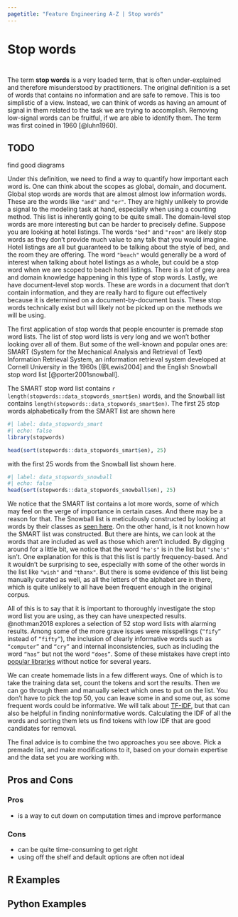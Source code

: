 ```yaml
---
pagetitle: "Feature Engineering A-Z | Stop words"
---
```


# Stop words {#sec-text-stopwords}

::: {style="visibility: hidden; height: 0px;"}
## Stop words
:::

The term **stop words** is a very loaded term, that is often under-explained and therefore misunderstood by practitioners.
The original definition is a set of words that contains no information and are safe to remove.
This is too simplistic of a view.
Instead, we can think of words as having an amount of signal in them related to the task we are trying to accomplish.
Removing low-signal words can be fruitful, if we are able to identify them.
The term was first coined in 1960 [@luhn1960].

::: callout-caution
# TODO

find good diagrams
:::

Under this definition, we need to find a way to quantify how important each word is.
One can think about the scopes as global, domain, and document.
Global stop words are words that are almost almost low information words.
These are the words like `"and"` and `"or"`.
They are highly unlikely to provide a signal to the modeling task at hand, especially when using a counting method.
This list is inherently going to be quite small.
The domain-level stop words are more interesting but can be harder to precisely define.
Suppose you are looking at hotel listings.
The words `"bed"` and `"room"` are likely stop words as they don't provide much value to any talk that you would imagine.
Hotel listings are all but guaranteed to be talking about the style of bed, and the room they are offering.
The word `"beach"` would generally be a word of interest when talking about hotel listings as a whole, but could be a stop word when we are scoped to beach hotel listings.
There is a lot of grey area and domain knowledge happening in this type of stop words.
Lastly, we have document-level stop words.
These are words in a document that don't contain information, and they are really hard to figure out effectively because it is determined on a document-by-document basis.
These stop words technically exist but will likely not be picked up on the methods we will be using.

The first application of stop words that people encounter is premade stop word lists.
The list of stop word lists is very long and we won't bother looking over all of them.
But some of the well-known and popular ones are: SMART (System for the Mechanical Analysis and Retrieval of Text) Information Retrieval System, an information retrieval system developed at Cornell University in the 1960s [@Lewis2004] and the English Snowball stop word list [@porter2001snowball].

The SMART stop word list contains `r length(stopwords::data_stopwords_smart$en)` words, and the Snowball list contains `length(stopwords::data_stopwords_smart$en)`.
The first 25 stop words alphabetically from the SMART list are shown here

```r
#| label: data_stopwords_smart
#| echo: false
library(stopwords)

head(sort(stopwords::data_stopwords_smart$en), 25)
```

with the first 25 words from the Snowball list shown here.

```r
#| label: data_stopwords_snowball
#| echo: false
head(sort(stopwords::data_stopwords_snowball$en), 25)
```

We notice that the SMART list contains a lot more words, some of which may feel on the verge of importance in certain cases.
And there may be a reason for that.
The Snowball list is meticulously constructed by looking at words by their classes as [seen here](http://snowball.tartarus.org/algorithms/english/stop.txt).
On the other hand, is it not known how the SMART list was constructed.
But there are hints, we can look at the words that are included as well as those which aren't included.
By digging around for a little bit, we notice that the word `"he's"` is in the list but `"she's"` isn't.
One explanation for this is that this list is partly frequency-based.
And it wouldn't be surprising to see, especially with some of the other words in the list like `"wish"` and `"thanx"`.
But there is some evidence of this list being manually curated as well, as all the letters of the alphabet are in there, which is quite unlikely to all have been frequent enough in the original corpus.

All of this is to say that it is important to thoroughly investigate the stop word list you are using, as they can have unexpected results.
@nothman2018 explores a selection of 52 stop word lists with alarming results.
Among some of the more grave issues were misspellings (`“fify”` instead of `“fifty”`), the inclusion of clearly informative words such as `“computer”` and `“cry”` and internal inconsistencies, such as including the word `“has”` but not the word `“does”`.
Some of these mistakes have crept into [popular libraries](https://github.com/scikit-learn/scikit-learn/issues/10834#issuecomment-375328981) without notice for several years.

We can create homemade lists in a few different ways.
One of which is to take the training data set, count the tokens and sort the results.
Then we can go through them and manually select which ones to put on the list.
You don't have to pick the top 50, you can leave some in and some out, as some frequent words could be informative.
We will talk about [TF-IDF](text-tfidf), but that can also be helpful in finding noninformative words.
Calculating the IDF of all the words and sorting them lets us find tokens with low IDF that are good candidates for removal.

The final advice is to combine the two approaches you see above.
Pick a premade list, and make modifications to it, based on your domain expertise and the data set you are working with.

## Pros and Cons

### Pros

-   is a way to cut down on computation times and improve performance

### Cons

-   can be quite time-consuming to get right
-   using off the shelf and default options are often not ideal

## R Examples

## Python Examples
